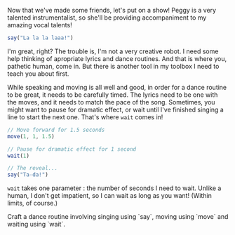 
Now that we've made some friends, let's put on a show! Peggy is a very talented instrumentalist, so she'll be providing accompaniment to my amazing vocal talents!

```javascript
say("La la la laaa!")
```

I'm great, right? The trouble is, I'm not a very creative robot. I need some help thinking of apropriate lyrics and dance routines. And that is where you, pathetic human, come in. But there is another tool in my toolbox I need to teach you about first.

While speaking and moving is all well and good, in order for a dance routine to be great, it needs to be carefully timed. The lyrics need to be one with the moves, and it needs to match the pace of the song. Sometimes, you might want to pause for dramatic effect, or wait until I've finished singing a line to start the next one. That's where <DocLink symbol="wait">`wait`</DocLink> comes in!

```javascript
// Move forward for 1.5 seconds
move(1, 1, 1.5)

// Pause for dramatic effect for 1 second
wait(1)

// The reveal...
say("Ta-da!")
```

<DocLink symbol="wait">`wait`</DocLink> takes one <DocLink symbol="parameter">
    parameter
</DocLink>
: the number of seconds I need to wait. Unlike a human, I don't get impatient, so
I can wait as long as you want! (Within limits, of course.)

<YourTurn>

<Goal>
    Craft a dance routine involving singing using `say`, moving using `move` and
    waiting using `wait`.
</Goal>

```javascript

```

</YourTurn>
